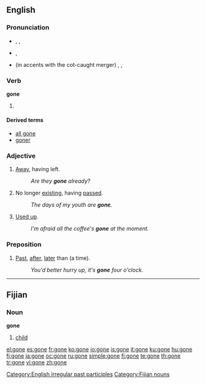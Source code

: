 ==English==

{{rank|along|four|wish|328|gone|times|girl|during}}

===Pronunciation===
* {{a|RP}} {{enPR|gŏn}}, {{IPA|/gɒn/}}, {{SAMPA|/gQn/}}
*: {{rhymes|ɒn}}
* {{a|GenAm}} {{IPA|/gɔ:n/}}, {{SAMPA|/gOn/}}
*: {{rhymes|ɔːn}}
* {{a|GenAm}} (in accents with the cot-caught merger) {{enPR|gŏn}}, {{IPA|/gɑn/}}, {{SAMPA|/gAn/}}
*: {{audio|en-us-gone.ogg|Audio (US)}}

===Verb===
'''gone'''

# {{past participle of|[[go]]}}

====Derived terms====
* [[all gone]]
* [[goner]]

===Adjective===
{{en-adj|-|-}}

# [[away|Away]], having left.
#: ''Are they '''gone''' already?''
# No longer [[existing]], having [[passed]].
#: ''The days of my youth are '''gone'''.''
# [[used up|Used up]].
#: ''I'm afraid all the coffee's '''gone''' at the moment.''

===Preposition===
{{en-prep}}

# {{British|informal}} [[past|Past]], [[after]], [[later]] than (a time).
#: ''You'd better hurry up, it's '''gone''' four o'clock.''

[[Category:English irregular past participles]]

----

==Fijian==

===Noun===
'''gone'''

# [[child]]

[[Category:Fijian nouns]]

[[el:gone]]
[[es:gone]]
[[fr:gone]]
[[ko:gone]]
[[io:gone]]
[[is:gone]]
[[it:gone]]
[[ku:gone]]
[[hu:gone]]
[[fj:gone]]
[[ja:gone]]
[[oc:gone]]
[[ru:gone]]
[[simple:gone]]
[[fi:gone]]
[[te:gone]]
[[th:gone]]
[[tr:gone]]
[[vi:gone]]
[[zh:gone]]